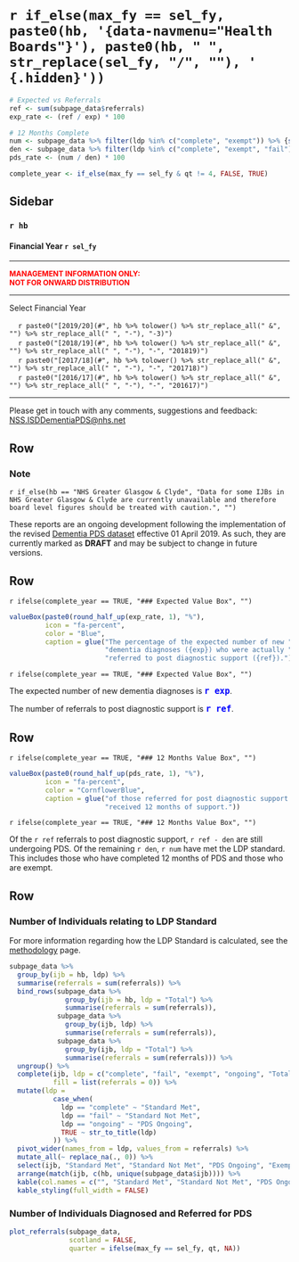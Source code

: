 `r if_else(max_fy == sel_fy, paste0(hb, '{data-navmenu="Health Boards"}'), paste0(hb, " ", str_replace(sel_fy, "/", ""), ' {.hidden}'))`
=================================================

```r

# Expected vs Referrals
ref <- sum(subpage_data$referrals)
exp_rate <- (ref / exp) * 100

# 12 Months Complete
num <- subpage_data %>% filter(ldp %in% c("complete", "exempt")) %>% {sum(.$referrals)}
den <- subpage_data %>% filter(ldp %in% c("complete", "exempt", "fail")) %>% {sum(.$referrals)}
pds_rate <- (num / den) * 100

complete_year <- if_else(max_fy == sel_fy & qt != 4, FALSE, TRUE)
```

Sidebar {.sidebar}
-----------------------------------------------------------------------

### `r hb`
#### Financial Year `r sel_fy`

***

<font size="2"> 
<span style="color:red"> 
**MANAGEMENT INFORMATION ONLY:** <br>
**NOT FOR ONWARD DISTRIBUTION**
</span> </font>

***

Select Financial Year

<!-- For some reason need '-2' on end of 1819 links - check why this is -->
|     `r paste0("[2019/20](#", hb %>% tolower() %>% str_replace_all(" &", "") %>% str_replace_all(" ", "-"), "-3)")`
|     `r paste0("[2018/19](#", hb %>% tolower() %>% str_replace_all(" &", "") %>% str_replace_all(" ", "-"), "-", "201819)")`
|     `r paste0("[2017/18](#", hb %>% tolower() %>% str_replace_all(" &", "") %>% str_replace_all(" ", "-"), "-", "201718)")`
|     `r paste0("[2016/17](#", hb %>% tolower() %>% str_replace_all(" &", "") %>% str_replace_all(" ", "-"), "-", "201617)")`

***

<!-- Reword this and try and force to bottom of sidebar -->
Please get in touch with any comments, suggestions and feedback: [NSS.ISDDementiaPDS@nhs.net](mailto:NSS.ISDDementiaPDS@nhs.net)


Row
----------------------------------------------------------------------

### **Note**

`r if_else(hb == "NHS Greater Glasgow & Clyde", "Data for some IJBs in NHS Greater Glasgow & Clyde are currently unavailable and therefore board level figures should be treated with caution.", "")`

These reports are an ongoing development following the implementation of the revised [Dementia PDS dataset](https://www.isdscotland.org/Health-Topics/Mental-Health/Dementia-Post-diagnostic-Support/_docs/Dementia-PDS-Definitions-and-Recording-Guidance.pdf) effective 01 April 2019. As such, they are currently marked as **DRAFT** and may be subject to change in future versions.


Row
----------------------------------------------------------------------

`r ifelse(complete_year == TRUE, "### Expected Value Box", "")`
```r
valueBox(paste0(round_half_up(exp_rate, 1), "%"), 
         icon = "fa-percent",
         color = "Blue",
         caption = glue("The percentage of the expected number of new ",
                        "dementia diagnoses ({exp}) who were actually ",
                        "referred to post diagnostic support ({ref})."))
```

`r ifelse(complete_year == TRUE, "### Expected Value Box", "")`

The expected number of new dementia diagnoses is <span style="color:blue"><font size="4">**`r exp`**</font></span>. 

The number of referrals to post diagnostic support is <span style="color:blue"><font size="4">**`r ref`**</font></span>.


Row
---------------------------------------------------------------------

`r ifelse(complete_year == TRUE, "### 12 Months Value Box", "")`
```r
valueBox(paste0(round_half_up(pds_rate, 1), "%"), 
         icon = "fa-percent",
         color = "CornflowerBlue",
         caption = glue("of those referred for post diagnostic support ",
                        "received 12 months of support."))
```

`r ifelse(complete_year == TRUE, "### 12 Months Value Box", "")`

Of the `r ref` referrals to post diagnostic support, `r ref - den` are still undergoing PDS. Of the remaining `r den`, `r num` have met the LDP standard. This includes those who have completed 12 months of PDS and those who are exempt.


Row {data-height=450}
----------------------------------------------------------------------

### **Number of Individuals relating to LDP Standard**

For more information regarding how the LDP Standard is calculated, see the [methodology](#methodology) page.


```r

subpage_data %>%
  group_by(ijb = hb, ldp) %>%
  summarise(referrals = sum(referrals)) %>%
  bind_rows(subpage_data %>%
              group_by(ijb = hb, ldp = "Total") %>%
              summarise(referrals = sum(referrals)),
            subpage_data %>%
              group_by(ijb, ldp) %>%
              summarise(referrals = sum(referrals)),
            subpage_data %>%
              group_by(ijb, ldp = "Total") %>%
              summarise(referrals = sum(referrals))) %>%
  ungroup() %>%
  complete(ijb, ldp = c("complete", "fail", "exempt", "ongoing", "Total"),
           fill = list(referrals = 0)) %>%
  mutate(ldp = 
           case_when(
             ldp == "complete" ~ "Standard Met",
             ldp == "fail" ~ "Standard Not Met",
             ldp == "ongoing" ~ "PDS Ongoing",
             TRUE ~ str_to_title(ldp)
           )) %>%
  pivot_wider(names_from = ldp, values_from = referrals) %>%
  mutate_all(~ replace_na(., 0)) %>%
  select(ijb, "Standard Met", "Standard Not Met", "PDS Ongoing", "Exempt", "Total") %>%
  arrange(match(ijb, c(hb, unique(subpage_data$ijb)))) %>%
  kable(col.names = c("", "Standard Met", "Standard Not Met", "PDS Ongoing", "Exempt", "Total")) %>%
  kable_styling(full_width = FALSE)
```


### **Number of Individuals Diagnosed and Referred for PDS** {data-width=800}

```r

plot_referrals(subpage_data, 
               scotland = FALSE,
               quarter = ifelse(max_fy == sel_fy, qt, NA))

```

